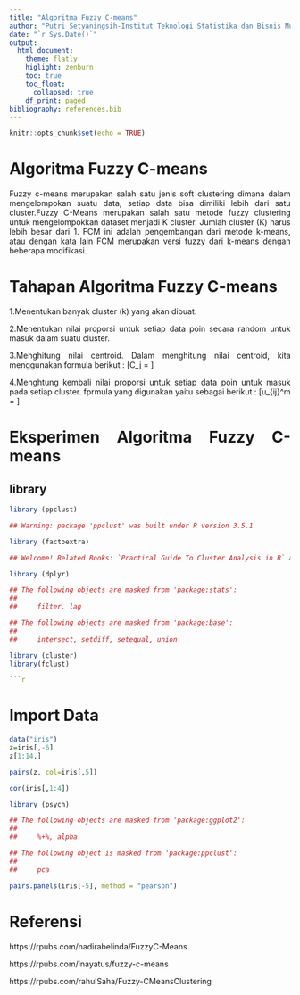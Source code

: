 ```yaml
---
title: "Algoritma Fuzzy C-means"
author: "Putri Setyaningsih-Institut Teknologi Statistika dan Bisnis Muhammadiyah"
date: "`r Sys.Date()`"
output: 
  html_document:
    theme: flatly
    higlight: zenburn
    toc: true
    toc_float:
      collapsed: true
    df_print: paged
bibliography: references.bib
---
```


```{=html}
<style>
body{
text-align: justify}
</style>
```
```r
knitr::opts_chunk$set(echo = TRUE)
```

# Algoritma Fuzzy C-means

Fuzzy c-means merupakan salah satu jenis soft clustering dimana dalam mengelompokan suatu data, setiap data bisa dimiliki lebih dari satu cluster.Fuzzy C-Means merupakan salah satu metode fuzzy clustering untuk mengelompokkan dataset menjadi K cluster. Jumlah cluster (K) harus lebih besar dari 1. FCM ini adalah pengembangan dari metode k-means, atau dengan kata lain FCM merupakan versi fuzzy dari k-means dengan beberapa modifikasi.

# Tahapan Algoritma Fuzzy C-means

1.Menentukan banyak cluster (k) yang akan dibuat.

2.Menentukan nilai proporsi untuk setiap data poin secara random untuk masuk dalam suatu cluster.

3.Menghitung nilai centroid. Dalam menghitung nilai centroid, kita menggunakan formula berikut :
\[C_j = \frac{\sum u_{ij}^mx}{\sum u_{ij}^m}\]

4.Menghtung kembali nilai proporsi untuk setiap data poin untuk masuk pada setiap cluster. fprmula yang digunakan yaitu sebagai berikut :
\[u_{ij}^m = \frac{1}{\sum (\frac{|x_i - c_j|}{|x_i - c_k|})^\frac{2}{m-1}}\]

# Eksperimen Algoritma Fuzzy C-means

## library
```r
library (ppclust)

## Warning: package 'ppclust' was built under R version 3.5.1

library (factoextra)

## Welcome! Related Books: `Practical Guide To Cluster Analysis in R` at https://goo.gl/13EFCZ

library (dplyr)

## The following objects are masked from 'package:stats':
##
##     filter, lag

## The following objects are masked from 'package:base':
##
##     intersect, setdiff, setequal, union

library (cluster)
library(fclust)

```r
```

# Import Data
```r
data("iris")
z=iris[,-6]
z[1:14,]

```
```r
pairs(z, col=iris[,5])
```


```r
cor(iris[,1:4])
```

```r
library (psych)

## The following objects are masked from 'package:ggplot2':
## 
##     %+%, alpha

## The following object is masked from 'package:ppclust':
## 
##     pca

```


```r
pairs.panels(iris[-5], method = "pearson")
```



# Referensi

https://rpubs.com/nadirabelinda/FuzzyC-Means

https://rpubs.com/inayatus/fuzzy-c-means

https://rpubs.com/rahulSaha/Fuzzy-CMeansClustering